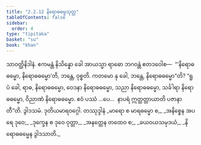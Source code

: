```yaml
---
title: "2.2.12 နိရောဓဓမ္မသုတ္တ"
tableOfContents: false
sidebar:
  order: 4
type: "tipitaka"
basket: "su"
book: "khan"
---
```



<DynamicBreadcrumb />

<Division number="181" book="khan">

<Paragraph number="870" book="khan">
သာဝတ္ထိနိဒါနံ. ဧကမန္တံ နိသိန္နော ခေါ အာယသ္မာ ရာဓော ဘဂဝန္တံ ဧတဒဝေါစ—  “‘နိရောဓဓမ္မော, နိရောဓဓမ္မော’တိ, ဘန္တေ, ဝုစ္စတိ. ကတမော နု ခေါ, ဘန္တေ, နိရောဓဓမ္မော”တိ? “ရူပံ ခေါ, ရာဓ, နိရောဓဓမ္မော, ဝေဒနာ နိရောဓဓမ္မော, သညာ နိရောဓဓမ္မော, သင်္ခါရာ နိရောဓဓမ္မော, ဝိညာဏံ နိရောဓဓမ္မော. ဧဝံ ပဿံ …ပေ…  နာပရံ ဣတ္ထတ္တာယာတိ ပဇာနာတီ”တိ.

</Paragraph>
</Division>

<Paragraph number="871" type="center" book="khan">
ဒွါဒသမံ.



</Paragraph>

<Paragraph number="872" type="center" book="khan">
ဒုတိယမာရဝဂ္ဂေါ.



</Paragraph>

<Paragraph number="873" type="center" book="khan">
တဿုဒ္ဒါနံ


</Paragraph>

<Paragraph number="874" type="verses" book="khan">
_မာရော စ မာရဓမ္မော စ,_  
_အနိစ္စေန အပရေ ဒုဝေ;_  
_ဒုက္ခေန စ ဒုဝေ ဝုတ္တာ,_  
_အနတ္တေန တထေဝ စ;_  
_ခယဝယသမုဒယံ,_  
_နိရောဓဓမ္မေန ဒွါဒသာတိ._
</Paragraph>